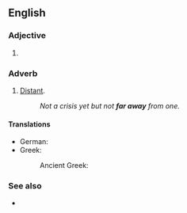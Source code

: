 {{also|faraway}}

==English==

===Adjective===
{{en-adj|-}}

# {{alternative spelling of|faraway|lang=en}}

===Adverb===
{{en-adv|farther away|sup=farthest away}}

# [[distant|Distant]].
#: ''Not a crisis yet but not '''far away''' from one.''

====Translations====
{{trans-top|distant}}
* German: {{t|de|weit weg}}
* Greek:
*: Ancient Greek: {{t|grc|πόρρω}}
{{trans-mid}}
{{trans-bottom}}

===See also===
* {{l|en|far and away}}